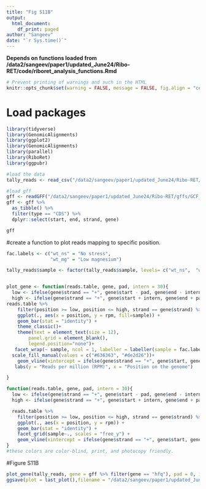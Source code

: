 ```yaml
---
title: "Fig S11B"
output: 
  html_document:
    df_print: paged
author: "Sangeev"
date: "`r Sys.time()`"
---
```


<style type="text/css">
.main-container {
  max-width: 1500px;
  margin-left: auto;
  margin-right: auto;
}
</style>

**Depends on functions loaded from /data2/sangeev/paper1/updated_June24/Ribo-RET/code/riboret_analysis_functions.Rmd**

```r
# Prevent printing of warnings and such in the HTML
knitr::opts_chunk$set(warning = FALSE, message = FALSE, fig.align = "center", eval = FALSE)
```

# Load packages
```r
library(tidyverse)
library(GenomicAlignments)
library(ggplot2)
library(GenomicAlignments)
library(parallel)
library(RiboRet)
library(ggpubr)
```

```r
#load the data
tally_reads <- read_csv("/data2/sangeev/paper1/updated_June24/Ribo-RET/dataframe/tally_reads_offset0.csv")
```

```r
#load gff
gff <- readGFF("/data2/sangeev/paper1/updated_June24/Ribo-RET/gffs/GCF_000005845.2_ASM584v2_genomic.gff.gz")
gff <- gff %>% 
  as_tibble() %>%
  filter(type == "CDS") %>%
  dplyr::select(start, end, strand, gene)

gff
```

#create a function to plot reads mapping to specific position. 
```r
fac.labels <- c("wt_ns" = "No stress",
                "wt_mg" = "Low magnesium")

tally_reads$sample <- factor(tally_reads$sample, levels= c("wt_ns",  "wt_mg"))


plot_gene <- function(reads.table, gene, pad, intern = 30){
  low <- ifelse(gene$strand == "+", gene$start - pad, gene$end - intern)
  high <- ifelse(gene$strand == "+", gene$start + intern, gene$end + pad)
reads.table %>% 
    filter(position >= low, position <= high, strand == gene$strand) %>%
    ggplot(., aes(x = position, y = rpm, fill=sample)) +
    geom_bar(stat = "identity") +
    theme_classic()+
    theme(text = element_text(size = 12),
        panel.grid = element_blank(),
        legend.position="none")+
   facet_wrap(~ sample, ncol = 1, labeller = labeller(sample = fac.labels)) +
  scale_fill_manual(values = c("#636363", "#de2d26"))+
    geom_vline(xintercept = ifelse(gene$strand == "+", gene$start, gene$end), col = "#8856a7", alpha = 1, linetype = 2) +
   labs(y = "Reads per million (RPM)", x = "Position on the genome") 

}

function(reads.table, gene, pad, intern = 30){
  low <- ifelse(gene$strand == "+", gene$start - pad, gene$end - intern)
  high <- ifelse(gene$strand == "+", gene$start + intern, gene$end + pad)

  reads.table %>% 
    filter(position >= low, position <= high, strand == gene$strand) %>%
    ggplot(., aes(x = position, y = rpm)) +
    geom_bar(stat = "identity") +
    facet_grid(sample~., scales = "free_y") +
    geom_vline(xintercept = ifelse(gene$strand == "+", gene$start, gene$end), col = "red", alpha = 0.2)
}
#these colors are color-blind, print, and photocopy friendly. 
```


#Figure S11B
```r
plot_gene(tally_reads, gene = gff %>% filter(gene == "hfq"), pad = 0, intern = 100)
ggsave(plot = last_plot(),filename = "/data2/sangeev/paper1/updated_June24/figures/FigS11B.png", dpi = 600, width = 4, height = 3)
```



